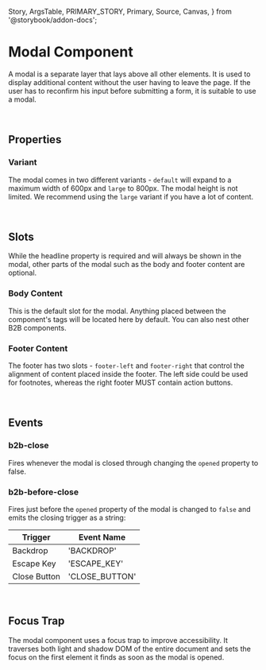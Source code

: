   Story,
  ArgsTable,
  PRIMARY_STORY,
  Primary,
  Source,
  Canvas,
} from '@storybook/addon-docs';

# Modal Component

<Canvas columns={3} withSource="open" withToolbar={false}>
  <Story id="components-status-feedback-modal--story-010-backdrop-dismiss" />
</Canvas>

A modal is a separate layer that lays above all other elements. It is used to display additional content without the user having to leave the page. If the user has to reconfirm his input before submitting a form, it is suitable to use a modal.

<br />

## Properties

<ArgsTable story={PRIMARY_STORY} />

### Variant

The modal comes in two different variants - `default` will expand to a maximum width of 600px and `large`
to 800px. The modal height is not limited. We recommend using the `large` variant if you have a lot of content.

<br />

## Slots

While the headline property is required and will always be shown in the modal, other parts of the modal such as the body and footer
content are optional.

### Body Content

This is the default slot for the modal. Anything placed between the component's tags will be located here by default. You can also
nest other B2B components.

### Footer Content

The footer has two slots - `footer-left` and `footer-right` that control the alignment of content placed inside the footer.
The left side could be used for footnotes, whereas the right footer MUST contain action buttons.

<br />

## Events

### b2b-close

Fires whenever the modal is closed through changing the `opened` property to false.

### b2b-before-close

Fires just before the `opened` property of the modal is changed to `false` and emits
the closing trigger as a string:

| Trigger      | Event Name     |
| ------------ | -------------- |
| Backdrop     | 'BACKDROP'     |
| Escape Key   | 'ESCAPE_KEY'   |
| Close Button | 'CLOSE_BUTTON' |

<br />

## Focus Trap

The modal component uses a focus trap to improve accessibility. It traverses both light and shadow DOM
of the entire document and sets the focus on the first element it finds as soon as the modal is opened.
